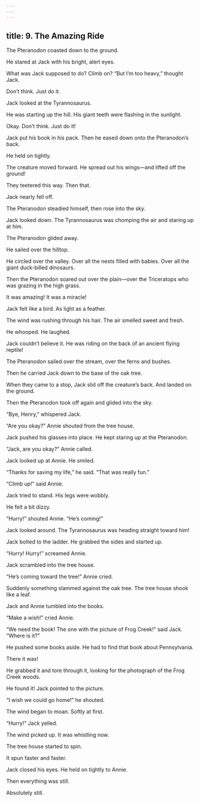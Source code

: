 ```yaml
---
---
---
```

title: 9. The Amazing Ride
---



The Pteranodon coasted down to the ground.

He stared at Jack with his bright, alert eyes.

What was Jack supposed to do? Climb on? “But I’m too heavy,” thought Jack.

Don’t think. Just do it.

Jack looked at the Tyrannosaurus.

He was starting up the hill. His giant teeth were flashing in the sunlight.

Okay. Don’t think. Just do it!

Jack put his book in his pack. Then he eased down onto the Pteranodon’s back.

He held on tightly.

The creature moved forward. He spread out his wings—and lifted off the ground!

They teetered this way. Then that.

Jack nearly fell off.

The Pteranodon steadied himself, then rose into the sky.

Jack looked down. The Tyrannosaurus was chomping the air and staring up at him.

The Pteranodon glided away.

He sailed over the hilltop.

He circled over the valley. Over all the nests filled with babies. Over all the giant duck-billed dinosaurs.

Then the Pteranodon soared out over the plain—over the Triceratops who was grazing in the high grass.

It was amazing! It was a miracle!

Jack felt like a bird. As light as a feather.



The wind was rushing through his hair. The air smelled sweet and fresh.

He whooped. He laughed.

Jack couldn’t believe it. He was riding on the back of an ancient flying reptile!

The Pteranodon sailed over the stream, over the ferns and bushes.

Then he carried Jack down to the base of the oak tree.

When they came to a stop, Jack slid off the creature’s back. And landed on the ground.

Then the Pteranodon took off again and glided into the sky.

“Bye, Henry,” whispered Jack.

“Are you okay?” Annie shouted from the tree house.

Jack pushed his glasses into place. He kept staring up at the Pteranodon.

“Jack, are you okay?” Annie called.

Jack looked up at Annie. He smiled.

“Thanks for saving my life,” he said. “That was really fun.”

“Climb up!” said Annie.

Jack tried to stand. His legs were wobbly.

He felt a bit dizzy.

“Hurry!” shouted Annie. “He’s coming!”

Jack looked around. The Tyrannosaurus was heading straight toward him!

Jack bolted to the ladder. He grabbed the sides and started up.

“Hurry! Hurry!” screamed Annie.

Jack scrambled into the tree house.

“He’s coming toward the tree!” Annie cried.

Suddenly something slammed against the oak tree. The tree house shook like a leaf.

Jack and Annie tumbled into the books.

“Make a wish!” cried Annie.

“We need the book! The one with the picture of Frog Creek!” said Jack. “Where is it?”

He pushed some books aside. He had to find that book about Pennsylvania.

There it was!

He grabbed it and tore through it, looking for the photograph of the Frog Creek woods.

He found it! Jack pointed to the picture.

“I wish we could go home!” he shouted.

The wind began to moan. Softly at first.

“Hurry!” Jack yelled.

The wind picked up. It was whistling now.

The tree house started to spin.

It spun faster and faster.

Jack closed his eyes. He held on tightly to Annie.

Then everything was still.

Absolutely still.